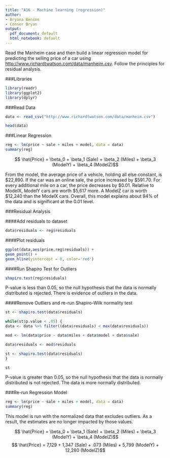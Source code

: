```yaml
---
title: "A16 - Machine learning (regression)"
author:
- Bryana Benson
- Conner Bryan
output:
  pdf_document: default
  html_notebook: default
---
```


Read the Manheim case and then build a linear regression model for predicting the selling price of a car using <http://www.richardtwatson.com/data/manheim.csv>. Follow the principles for residual analysis.

###Libraries
```r
library(readr)
library(ggplot2)
library(dplyr)
```


###Read Data
```r
data <- read_csv("http://www.richardtwatson.com/data/manheim.csv")

head(data)
```


###Linear Regression
```r
reg <- lm(price ~ sale + miles + model, data = data)
summary(reg)
```

$$ \hat{Price} = \beta_0 + \beta_1 (Sale) + \beta_2 (Miles) + \beta_3 (ModelY) + \beta_4 (ModelZ)$$

From the model, the average price of a vehicle, holding all else constant, is $22,890. 
If the car was an online sale, the price increased by $591.70. 
For every additional mile on a car, the price decreases by $0.01.
Relative to ModelX, ModelY cars are worth $5,617 more. 
A ModelZ car is worth $12,240 than the ModelX cars.
Overall, this model explains about 94% of the data and is significant at the 0.01 level. 


###Residual Analysis

####Add residuals to dataset
```r
data$residuals <- reg$residuals
```

####Plot residuals
```r
ggplot(data,aes(price,reg$residuals)) +
geom_point() +
geom_hline(yintercept = 0, color='red')
```

####Run Shapiro Test for Outliers
```r
shapiro.test(reg$residuals)
```
P-value is less than 0.05, so the null hypothesis that the data is normally distributed is rejected. There is evidence of outliers in the data.


####Remove Outliers and re-run Shapiro-Wilk normality test
```r
st <- shapiro.test(data$residuals)

while(st$p.value < .05) {
data <- data %>% filter((data$residuals) < max(data$residuals))

mod <- lm(data$price ~ data$miles + data$model + data$sale)

data$residuals <- mod$residuals

st <- shapiro.test(data$residuals)
}

st

```
 P-value is greater than 0.05, so the null hypothesis that the data is normally distributed is not rejected. The data is more normally distributed.
 
 
###Re-run Regression Model
```r
reg <- lm(price ~ sale + miles + model, data = data)
summary(reg)
```

This model is run with the normalized data that excludes outliers. As a result, the estimates are no longer impacted by those values.

$$ \hat{Price} = \beta_0 + \beta_1 (Sale) + \beta_2 (Miles) + \beta_3 (ModelY) + \beta_4 (ModelZ)$$
$$ \hat{Price} = 7,129 + 1,347 (Sale) + .073 (Miles) + 5,799 (ModelY) + 12,280 (ModelZ)$$
